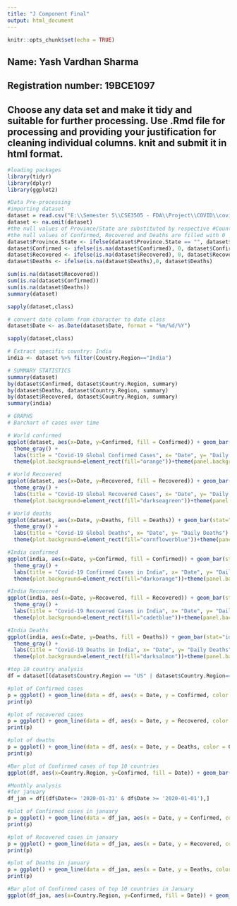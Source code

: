 ---
title: "J Component Final"
output: html_document
---

```{r setup, include=FALSE}
knitr::opts_chunk$set(echo = TRUE)
```

## Name: Yash Vardhan Sharma
## Registration number: 19BCE1097

## Choose any data set and make it tidy and suitable for further processing. Use .Rmd file for processing and providing your justification for cleaning individual columns. knit and submit it in html format.

```{r}
#loading packages
library(tidyr)
library(dplyr)
library(ggplot2)
```

```{r}
#Data Pre-processing
#importing dataset
dataset = read.csv("E:\\Semester 5\\CSE3505 - FDA\\Project\\COVID\\covid-19-main\\data\\time-series-19-covid-combined.csv")
dataset <- na.omit(dataset)
#the null values of Province/State are substituted by respective #Country/Region values
#the null values of Confirmed, Recovered and Deaths are filled with 0
dataset$Province.State <- ifelse(dataset$Province.State == "", dataset$Country.Region, dataset$Province.State)
dataset$Confirmed <- ifelse(is.na(dataset$Confirmed), 0, dataset$Confirmed)
dataset$Recovered <- ifelse(is.na(dataset$Recovered), 0, dataset$Recovered)
dataset$Deaths <- ifelse(is.na(dataset$Deaths),0, dataset$Deaths)

sum(is.na(dataset$Recovered))
sum(is.na(dataset$Confirmed))
sum(is.na(dataset$Deaths))
summary(dataset)
```

```{r}
sapply(dataset,class)

# convert date column from character to date class
dataset$Date <- as.Date(dataset$Date, format = "%m/%d/%Y")

sapply(dataset,class)

# Extract specific country: India
india <- dataset %>% filter(Country.Region=="India")
```

```{r}
# SUMMARY STATISTICS
summary(dataset)
by(dataset$Confirmed, dataset$Country.Region, summary)
by(dataset$Deaths, dataset$Country.Region, summary)
by(dataset$Recovered, dataset$Country.Region, summary)
summary(india)
```

```{r}
# GRAPHS
# Barchart of cases over time

# World confirmed
ggplot(dataset, aes(x=Date, y=Confirmed, fill = Confirmed)) + geom_bar(stat="identity", width=0.9) +
  theme_gray() +
  labs(title = "Covid-19 Global Confirmed Cases", x= "Date", y= "Daily confirmed cases") +
  theme(plot.background=element_rect(fill="orange"))+theme(panel.background = element_rect(fill = "linen"))
```

```{r}
# World Recovered
ggplot(dataset, aes(x=Date, y=Recovered, fill = Recovered)) + geom_bar(stat="identity", width=0.9) +
  theme_gray() +
  labs(title = "Covid-19 Global Recovered Cases", x= "Date", y= "Daily Recovered cases") +
  theme(plot.background=element_rect(fill="darkseagreen"))+theme(panel.background = element_rect(fill = "azure"))
```

```{r}
# World deaths
ggplot(dataset, aes(x=Date, y=Deaths, fill = Deaths)) + geom_bar(stat="identity", width=0.9) +
  theme_gray() +
  labs(title = "Covid-19 Global Deaths", x= "Date", y= "Daily Deaths") +
  theme(plot.background=element_rect(fill="cornflowerblue"))+theme(panel.background = element_rect(fill = "azure"))
```

```{r}
#India confirmed
ggplot(india, aes(x=Date, y=Confirmed, fill = Confirmed)) + geom_bar(stat="identity", width=0.9) +
  theme_gray() +
  labs(title = "Covid-19 Confirmed Cases in India", x= "Date", y= "Daily confirmed cases") +
  theme(plot.background=element_rect(fill="darkorange"))+theme(panel.background = element_rect(fill = "linen"))
```

```{r}
#India Recovered
ggplot(india, aes(x=Date, y=Recovered, fill = Recovered)) + geom_bar(stat="identity", width=0.9) +
  theme_gray() +
  labs(title = "Covid-19 Recovered Cases in India", x= "Date", y= "Daily Recovered cases") +
  theme(plot.background=element_rect(fill="cadetblue"))+theme(panel.background = element_rect(fill = "azure"))
```

```{r}
#India Deaths
ggplot(india, aes(x=Date, y=Deaths, fill = Deaths)) + geom_bar(stat="identity", width=0.9) +
  theme_gray() +
  labs(title = "Covid-19 Deaths in India", x= "Date", y= "Daily Deaths") +
  theme(plot.background=element_rect(fill="darksalmon"))+theme(panel.background = element_rect(fill = "linen"))
```

```{r}
#top 10 country analysis
df = dataset[(dataset$Country.Region == "US" | dataset$Country.Region== "Spain" |  dataset$Country.Region== "Italy" |  dataset$Country.Region=="United Kingdom" |  dataset$Country.Region=="Russia" |  dataset$Country.Region=="France" |  dataset$Country.Region=="Germany" |  dataset$Country.Region=="Brazil" |  dataset$Country.Region=="Turkey" |  dataset$Country.Region=="Iran"),]
```

```{r}
#plot of Confirmed cases
p = ggplot() + geom_line(data = df, aes(x = Date, y = Confirmed, color = Country.Region),size = 1) + theme_gray() + labs(title = "Covid-19 plot of Confirmed cases for top 10 countries",x = "Date", y = "Confirmed Cases")+theme(plot.background=element_rect(fill="darksalmon"))+theme(panel.background = element_rect(fill = "linen"))
print(p)
```

```{r}
#plot of recovered cases
p = ggplot() + geom_line(data = df, aes(x = Date, y = Recovered, color = Country.Region),size = 1) + theme_gray() + labs(title = "Covid-19 plot of Recovered for top 10 countries",x = "Date", y = "Recovered")+theme(plot.background=element_rect(fill="lightblue"))+theme(panel.background = element_rect(fill = "azure"))
print(p)
```

```{r}
#plot of deaths
p = ggplot() + geom_line(data = df, aes(x = Date, y = Deaths, color = Country.Region),size = 1) + theme_gray() + labs(title = "Covid-19 plot of Deaths for top 10 countries",x = "Date", y = "Deaths") + theme(plot.background=element_rect(fill="darkseagreen"))+theme(panel.background = element_rect(fill = "azure"))
print(p)
```

```{r}
#Bar plot of Confirmed cases of top 10 countries
ggplot(df, aes(x=Country.Region, y=Confirmed, fill = Date)) + geom_bar(stat="identity", width=0.9) + theme_gray() + labs(title = "Covid-19 Bar plot of Confirmed cases of top 10 countries", x= "Country", y= "Confirmed cases") + theme(plot.background=element_rect(fill="coral"))+theme(panel.background = element_rect(fill = "linen"))
```

```{r}
#Monthly analysis
#for january
df_jan = df[(df$Date<= '2020-01-31' & df$Date >= '2020-01-01'),]
```

```{r}
#plot of Confirmed cases in january
p = ggplot() + geom_line(data = df_jan, aes(x = Date, y = Confirmed, color = Country.Region),size = 1) + theme_gray() + labs(title = "Covid-19 plot of Confirmed cases for top 10 countries in January",x = "Date", y = "Confirmed Cases")+theme(plot.background=element_rect(fill="darksalmon"))+theme(panel.background = element_rect(fill = "linen"))
print(p)
```

```{r}
#plot of Recovered cases in january
p = ggplot() + geom_line(data = df_jan, aes(x = Date, y = Recovered, color = Country.Region),size = 1) + theme_gray() + labs(title = "Covid-19 plot of Recovered cases for top 10 countries in January",x = "Date", y = "Recivered Cases")+theme(plot.background=element_rect(fill="darkseagreen"))+theme(panel.background = element_rect(fill = "azure"))
print(p)
```

```{r}
#plot of Deaths in january
p = ggplot() + geom_line(data = df_jan, aes(x = Date, y = Deaths, color = Country.Region),size = 1) + theme_gray() + labs(title = "Covid-19 plot of Deaths for top 10 countries in January",x = "Date", y = "Deaths")+theme(plot.background=element_rect(fill="darksalmon"))+theme(panel.background = element_rect(fill = "linen"))
print(p)
```

```{r}
#Bar plot of Confirmed cases of top 10 countries in January
ggplot(df_jan, aes(x=Country.Region, y=Confirmed, fill = Date)) + geom_bar(stat="identity", width=0.9) + theme_gray() + labs(title = "Covid-19 Bar plot of Confirmed cases of top 10 countries", x= "Country", y= "Confirmed cases") + theme(plot.background=element_rect(fill="coral"))+theme(panel.background = element_rect(fill = "linen"))
```